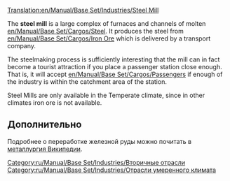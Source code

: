 [[Translation:en/Manual/Base Set/Industries/Steel Mill]]
{{ru/Перевод|en/Manual/Base Set/Industries/Steel Mill|10}}

{{ru/Manual/Base Set/Industries/Промышленность| имя=Сталелитейный завод
| Изображение=en/Manual/Base Set/Industries/Steelmill.png
| Климат=[[ru/Manual/Климат#umerennyi|Умеренный]]
| Принимает=[[ru/Manual/Base Set/Cargos/Железная руда|Железная руда]]
| Производит=[[ru/Manual/Base Set/Cargos/Сталь|Сталь]]
| Примечания=Нет
}}
The '''steel mill''' is a large complex of furnaces and channels of molten [[en/Manual/Base Set/Cargos/Steel]]. It produces the steel from [[en/Manual/Base Set/Cargos/Iron Ore]] which is delivered by a transport company.

The steelmaking process is sufficiently interesting that the mill can in fact become a tourist attraction if you place a passenger station close enough.  That is, it will accept [[en/Manual/Base Set/Cargos/Passengers]] if enough of the industry is within the catchment area of the station.

Steel Mills are only available in the Temperate climate, since in other climates iron ore is not available.

==Дополнительно==
Подробнее о переработке железной руды можно почитать в [https://www.wikipedia.org/wiki/ru:Чёрная металлургия Википедии].

[[Category:ru/Manual/Base Set/Industries/Вторичные отрасли]]
[[Category:ru/Manual/Base Set/Industries/Отрасли умеренного климата]]
